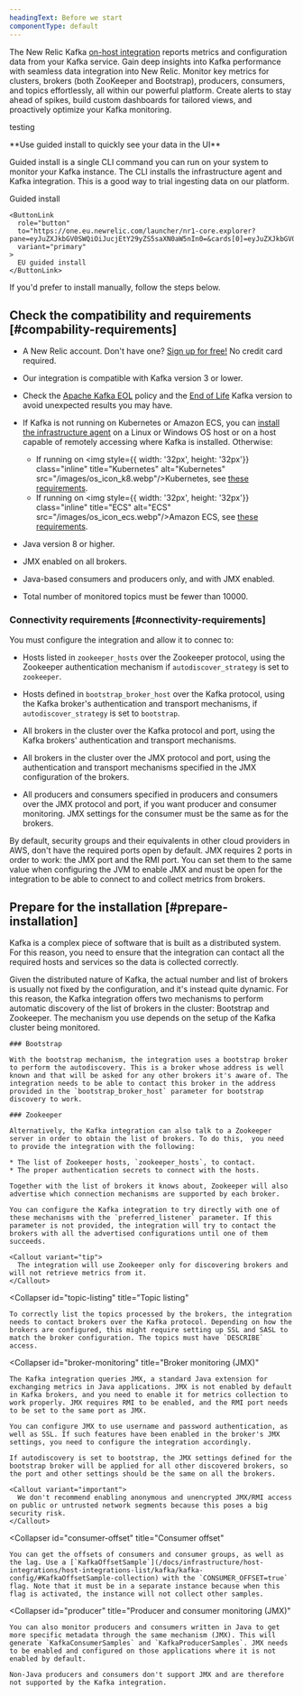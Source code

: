 ```yaml
---
headingText: Before we start
componentType: default
---
```


The New Relic Kafka [on-host integration](/docs/integrations/host-integrations/getting-started/introduction-host-integrations) reports metrics and configuration data from your Kafka service. Gain deep insights into Kafka performance with seamless data integration into New Relic. Monitor key metrics for clusters, brokers (both ZooKeeper and Bootstrap), producers, consumers, and topics effortlessly, all within our powerful platform. Create alerts to stay ahead of spikes, build custom dashboards for tailored views, and proactively optimize your Kafka monitoring.

testing

<Callout variant="tip">
  **Use guided install to quickly see your data in the UI**

  Guided install is a single CLI command you can run on your system to monitor your Kafka instance. The CLI installs the infrastructure agent and Kafka integration. This is a good way to trial ingesting data on our platform.

  <ButtonGroup>
    <ButtonLink
      role="button"
      to="https://one.newrelic.com/launcher/nr1-core.explorer?pane=eyJuZXJkbGV0SWQiOiJucjEtY29yZS5saXN0aW5nIn0=&cards[0]=eyJuZXJkbGV0SWQiOiJucjEtaW5zdGFsbC1uZXdyZWxpYy5ucjEtaW5zdGFsbC1uZXdyZWxpYyIsImFjdGl2ZUNvbXBvbmVudCI6IlZUU09FbnZpcm9ubWVudCIsInBhdGgiOiJndWlkZWQifQ=="
      variant="primary"
    >
      Guided install
    </ButtonLink>

    <ButtonLink
      role="button"
      to="https://one.eu.newrelic.com/launcher/nr1-core.explorer?pane=eyJuZXJkbGV0SWQiOiJucjEtY29yZS5saXN0aW5nIn0=&cards[0]=eyJuZXJkbGV0SWQiOiJucjEtaW5zdGFsbC1uZXdyZWxpYy5ucjEtaW5zdGFsbC1uZXdyZWxpYyIsImFjdGl2ZUNvbXBvbmVudCI6IlZUU09FbnZpcm9ubWVudCIsInBhdGgiOiJndWlkZWQifQ=="
      variant="primary"
    >
      EU guided install
    </ButtonLink>
  </ButtonGroup>

  If you'd prefer to install manually, follow the steps below.
</Callout>

## Check the compatibility and requirements [#compability-requirements]

* A New Relic account. Don't have one? [Sign up for free!](https://newrelic.com/signup) No credit card required.

* Our integration is compatible with Kafka version 3 or lower.

* Check the [Apache Kafka EOL](https://cwiki.apache.org/confluence/display/KAFKA/Time+Based+Release+Plan#TimeBasedReleasePlan-WhatIsOurEOLPolicy) policy and the [End of Life](https://docs.confluent.io/platform/current/installation/versions-interoperability.html#cp-and-apache-ak-compatibility) Kafka version to avoid unexpected results you may have.

* If Kafka is not running on Kubernetes or Amazon ECS, you can [install the infrastructure agent](/docs/infrastructure/install-infrastructure-agent/get-started/install-infrastructure-agent-new-relic) on a Linux or Windows OS host or on a host capable of remotely accessing where Kafka is installed. Otherwise:
  * If running on <img style={{ width: '32px', height: '32px'}} class="inline" title="Kubernetes" alt="Kubernetes" src="/images/os_icon_k8.webp"/>Kubernetes, see [these requirements](/docs/monitor-service-running-kubernetes#requirements).
  * If running on <img style={{ width: '32px', height: '32px'}} class="inline" title="ECS" alt="ECS" src="/images/os_icon_ecs.webp"/>Amazon ECS, see [these requirements](/docs/integrations/host-integrations/host-integrations-list/monitor-services-running-amazon-ecs).

* Java version 8 or higher.

* JMX enabled on all brokers.

* Java-based consumers and producers only, and with JMX enabled.

* Total number of monitored topics must be fewer than 10000.

### Connectivity requirements [#connectivity-requirements]

You must configure the integration and allow it to connec to:

* Hosts listed in `zookeeper_hosts` over the Zookeeper protocol, using the Zookeeper authentication mechanism if `autodiscover_strategy` is set to `zookeeper`.

* Hosts defined in `bootstrap_broker_host` over the Kafka protocol, using the Kafka broker's authentication and transport mechanisms, if `autodiscover_strategy` is set to `bootstrap`.

* All brokers in the cluster over the Kafka protocol and port, using the Kafka brokers' authentication and transport mechanisms.

* All brokers in the cluster over the JMX protocol and port, using the authentication and transport mechanisms specified in the JMX configuration of the brokers.

* All producers and consumers specified in producers and consumers over the JMX protocol and port, if you want producer and consumer monitoring. JMX settings for the consumer must be the same as for the brokers.

<Callout variant="important">
  By default, security groups and their equivalents in other cloud providers in AWS, don't have the required ports open by default. JMX requires 2 ports in order to work: the JMX port and the RMI port. You can set them to the same value when configuring the JVM to enable JMX and must be open for the integration to be able to connect to and collect metrics from brokers.
</Callout>

## Prepare for the installation [#prepare-installation]

Kafka is a complex piece of software that is built as a distributed system. For this reason, you need to ensure that the integration can contact all the required hosts and services so the data is collected correctly.

<CollapserGroup>
  <Collapser
    id="autodiscovery"
    title="Autodiscovery"
  >
    Given the distributed nature of Kafka, the actual number and list of brokers is usually not fixed by the configuration, and it's instead quite dynamic. For this reason, the Kafka integration offers two mechanisms to perform automatic discovery of the list of brokers in the cluster: Bootstrap and Zookeeper. The mechanism you use depends on the setup of the Kafka cluster being monitored.

    ### Bootstrap

    With the bootstrap mechanism, the integration uses a bootstrap broker to perform the autodiscovery. This is a broker whose address is well known and that will be asked for any other brokers it's aware of. The integration needs to be able to contact this broker in the address provided in the `bootstrap_broker_host` parameter for bootstrap discovery to work.

    ### Zookeeper

    Alternatively, the Kafka integration can also talk to a Zookeeper server in order to obtain the list of brokers. To do this,  you need to provide the integration with the following:

    * The list of Zookeeper hosts, `zookeeper_hosts`, to contact.
    * The proper authentication secrets to connect with the hosts.

    Together with the list of brokers it knows about, Zookeeper will also advertise which connection mechanisms are supported by each broker.

    You can configure the Kafka integration to try directly with one of these mechanisms with the `preferred_listener` parameter. If this parameter is not provided, the integration will try to contact the brokers with all the advertised configurations until one of them succeeds.

    <Callout variant="tip">
      The integration will use Zookeeper only for discovering brokers and will not retrieve metrics from it.
    </Callout>
  </Collapser>

  <Collapser
    id="topic-listing"
    title="Topic listing"
  >
    To correctly list the topics processed by the brokers, the integration needs to contact brokers over the Kafka protocol. Depending on how the brokers are configured, this might require setting up SSL and SASL to match the broker configuration. The topics must have `DESCRIBE` access.
  </Collapser>

  <Collapser
    id="broker-monitoring"
    title="Broker monitoring (JMX)"
  >
    The Kafka integration queries JMX, a standard Java extension for exchanging metrics in Java applications. JMX is not enabled by default in Kafka brokers, and you need to enable it for metrics collection to work properly. JMX requires RMI to be enabled, and the RMI port needs to be set to the same port as JMX.

    You can configure JMX to use username and password authentication, as well as SSL. If such features have been enabled in the broker's JMX settings, you need to configure the integration accordingly.

    If autodiscovery is set to bootstrap, the JMX settings defined for the bootstrap broker will be applied for all other discovered brokers, so the port and other settings should be the same on all the brokers.

    <Callout variant="important">
      We don't recommend enabling anonymous and unencrypted JMX/RMI access on public or untrusted network segments because this poses a big security risk.
    </Callout>
  </Collapser>

  <Collapser
    id="consumer-offset"
    title="Consumer offset"
  >
    You can get the offsets of consumers and consumer groups, as well as the lag. Use a [`KafkaOffsetSample`](/docs/infrastructure/host-integrations/host-integrations-list/kafka/kafka-config/#KafkaOffsetSample-collection) with the `CONSUMER_OFFSET=true` flag. Note that it must be in a separate instance because when this flag is activated, the instance will not collect other samples.
  </Collapser>

  <Collapser
    id="producer"
    title="Producer and consumer monitoring (JMX)"
  >
    You can also monitor producers and consumers written in Java to get more specific metadata through the same mechanism (JMX). This will generate `KafkaConsumerSamples` and `KafkaProducerSamples`. JMX needs to be enabled and configured on those applications where it is not enabled by default.

    Non-Java producers and consumers don't support JMX and are therefore not supported by the Kafka integration.
  </Collapser>
</CollapserGroup>

